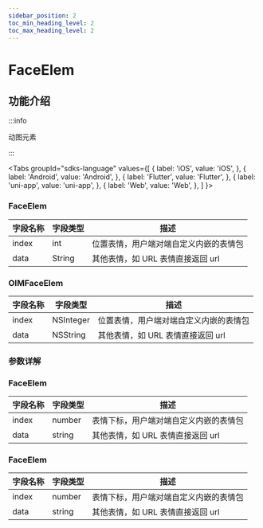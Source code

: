 ```yaml
---
sidebar_position: 2
toc_min_heading_level: 2
toc_max_heading_level: 2
---
```


# FaceElem

## 功能介绍

:::info

动图元素

:::

<Tabs
groupId="sdks-language"
values={[
{ label: 'iOS', value: 'iOS', },
{ label: 'Android', value: 'Android', },
{ label: 'Flutter', value: 'Flutter', },
{ label: 'uni-app', value: 'uni-app', },
{ label: 'Web', value: 'Web', },
]
}>

<TabItem value="Flutter">

### FaceElem

| 字段名称 | 字段类型 | 描述                                   |
| -------- | -------- | -------------------------------------- |
| index    | int      | 位置表情，用户端对端自定义内嵌的表情包 |
| data     | String   | 其他表情，如 URL 表情直接返回 url      |

</TabItem>

<TabItem value="iOS">

### OIMFaceElem

| 字段名称 | 字段类型  | 描述                                   |
| -------- | --------- | -------------------------------------- |
| index    | NSInteger | 位置表情，用户端对端自定义内嵌的表情包 |
| data     | NSString  | 其他表情，如 URL 表情直接返回 url      |

</TabItem>

<TabItem value="Android">

### 参数详解

</TabItem>

<TabItem value="Web">

### FaceElem

| 字段名称 | 字段类型 | 描述                                   |
| -------- | -------- | -------------------------------------- |
| index    | number   | 表情下标，用户端对端自定义内嵌的表情包 |
| data     | string   | 其他表情，如 URL 表情直接返回 url      |

</TabItem>

<TabItem value="uni-app">

### FaceElem

| 字段名称 | 字段类型 | 描述                                   |
| -------- | -------- | -------------------------------------- |
| index    | number   | 表情下标，用户端对端自定义内嵌的表情包 |
| data     | string   | 其他表情，如 URL 表情直接返回 url      |

</TabItem>

</Tabs>
